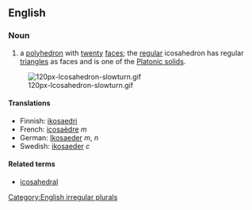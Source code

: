 ==English==
===Noun===
{{en-noun2|'''icosahedron'''|'''[[icosahedra]] '''or''' [[icosahedrons]]'''}}

#{{geometry}} a [[polyhedron]] with [[twenty]] [[face]]s; the [[regular]] icosahedron has regular [[triangle]]s as faces and is one of the [[Platonic solid]]s.
[[Image:120px-Icosahedron-slowturn.gif]]

====Translations====
*Finnish: [[ikosaedri]]
*French: [[icosaèdre]] ''m''
*German: [[Ikosaeder]] ''m'', ''n''
*Swedish: [[ikosaeder]] ''c''

====Related terms====
*[[icosahedral]]

[[Category:English irregular plurals]]